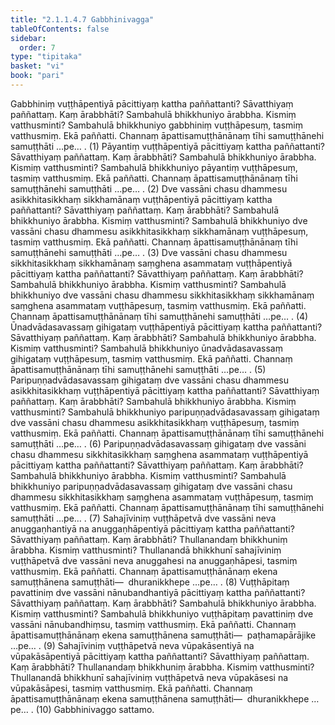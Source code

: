 ```yaml
---
title: "2.1.1.4.7 Gabbhinivagga"
tableOfContents: false
sidebar:
  order: 7
type: "tipitaka"
basket: "vi"
book: "pari"
---
```



<DynamicBreadcrumb />

<Division number="224" book="pari" e="ch" v="5" p="117">

<Paragraph number="784" book="pari">
Gabbhiniṃ vuṭṭhāpentiyā pācittiyaṃ kattha paññattanti? Sāvatthiyaṃ paññattaṃ. Kaṃ ārabbhāti? Sambahulā bhikkhuniyo ārabbha. Kismiṃ vatthusminti? Sambahulā bhikkhuniyo gabbhiniṃ vuṭṭhāpesuṃ, tasmiṃ vatthusmiṃ. Ekā paññatti. Channaṃ āpattisamuṭṭhānānaṃ tīhi samuṭṭhānehi samuṭṭhāti …pe… . (1)
</Paragraph>

<Paragraph number="785" book="pari">
Pāyantiṃ vuṭṭhāpentiyā pācittiyaṃ kattha paññattanti? Sāvatthiyaṃ paññattaṃ. Kaṃ ārabbhāti? Sambahulā bhikkhuniyo ārabbha. Kismiṃ vatthusminti? Sambahulā bhikkhuniyo pāyantiṃ vuṭṭhāpesuṃ, tasmiṃ vatthusmiṃ. Ekā paññatti. Channaṃ āpattisamuṭṭhānānaṃ tīhi samuṭṭhānehi samuṭṭhāti …pe… . (2)
</Paragraph>

<Paragraph number="786" book="pari">
Dve vassāni chasu dhammesu asikkhitasikkhaṃ sikkhamānaṃ vuṭṭhāpentiyā pācittiyaṃ kattha paññattanti? Sāvatthiyaṃ paññattaṃ. Kaṃ ārabbhāti? Sambahulā bhikkhuniyo ārabbha. Kismiṃ vatthusminti? Sambahulā bhikkhuniyo dve vassāni chasu dhammesu asikkhitasikkhaṃ sikkhamānaṃ vuṭṭhāpesuṃ, tasmiṃ vatthusmiṃ. Ekā paññatti. Channaṃ āpattisamuṭṭhānānaṃ tīhi samuṭṭhānehi samuṭṭhāti …pe… . (3)
</Paragraph>

<Paragraph number="787" book="pari">
Dve vassāni chasu dhammesu sikkhitasikkhaṃ sikkhamānaṃ saṃghena asammataṃ vuṭṭhāpentiyā pācittiyaṃ kattha paññattanti? Sāvatthiyaṃ paññattaṃ. Kaṃ ārabbhāti? Sambahulā bhikkhuniyo ārabbha. Kismiṃ vatthusminti? Sambahulā bhikkhuniyo dve vassāni chasu dhammesu sikkhitasikkhaṃ sikkhamānaṃ saṃghena asammataṃ vuṭṭhāpesuṃ, tasmiṃ vatthusmiṃ. Ekā paññatti. Channaṃ āpattisamuṭṭhānānaṃ tīhi samuṭṭhānehi samuṭṭhāti …pe… . (4)
</Paragraph>

<Paragraph number="788" book="pari">
Ūnadvādasavassaṃ gihigataṃ vuṭṭhāpentiyā pācittiyaṃ kattha paññattanti? Sāvatthiyaṃ paññattaṃ. Kaṃ ārabbhāti? Sambahulā bhikkhuniyo ārabbha. Kismiṃ vatthusminti? Sambahulā bhikkhuniyo ūnadvādasavassaṃ gihigataṃ vuṭṭhāpesuṃ, tasmiṃ vatthusmiṃ. Ekā paññatti. Channaṃ āpattisamuṭṭhānānaṃ tīhi samuṭṭhānehi samuṭṭhāti …pe… . (5)
</Paragraph>

<Paragraph number="789" book="pari">
Paripuṇṇadvādasavassaṃ gihigataṃ dve vassāni chasu dhammesu asikkhitasikkhaṃ vuṭṭhāpentiyā pācittiyaṃ kattha paññattanti? Sāvatthiyaṃ paññattaṃ. Kaṃ ārabbhāti? Sambahulā bhikkhuniyo ārabbha. Kismiṃ vatthusminti? Sambahulā bhikkhuniyo paripuṇṇadvādasavassaṃ gihigataṃ dve vassāni chasu dhammesu asikkhitasikkhaṃ vuṭṭhāpesuṃ, tasmiṃ vatthusmiṃ. Ekā paññatti. Channaṃ āpattisamuṭṭhānānaṃ tīhi samuṭṭhānehi samuṭṭhāti …pe… . (6)
</Paragraph>

<Paragraph number="790" book="pari">
Paripuṇṇadvādasavassaṃ gihigataṃ dve vassāni chasu dhammesu sikkhitasikkhaṃ saṃghena asammataṃ vuṭṭhāpentiyā pācittiyaṃ kattha paññattanti? Sāvatthiyaṃ paññattaṃ. Kaṃ ārabbhāti? Sambahulā bhikkhuniyo ārabbha. Kismiṃ vatthusminti? Sambahulā bhikkhuniyo paripuṇṇadvādasavassaṃ gihigataṃ dve vassāni chasu dhammesu sikkhitasikkhaṃ saṃghena asammataṃ vuṭṭhāpesuṃ, tasmiṃ vatthusmiṃ. Ekā paññatti. Channaṃ āpattisamuṭṭhānānaṃ tīhi samuṭṭhānehi samuṭṭhāti …pe… . (7)
</Paragraph>

<Paragraph number="791" book="pari">
Sahajīviniṃ vuṭṭhāpetvā dve vassāni neva anuggaṇhantiyā na anuggaṇhāpentiyā pācittiyaṃ kattha paññattanti? Sāvatthiyaṃ paññattaṃ. Kaṃ ārabbhāti? Thullanandaṃ bhikkhuniṃ ārabbha. Kismiṃ vatthusminti? Thullanandā bhikkhunī sahajīviniṃ vuṭṭhāpetvā dve vassāni neva anuggahesi na anuggaṇhāpesi, tasmiṃ vatthusmiṃ. Ekā paññatti. Channaṃ āpattisamuṭṭhānānaṃ ekena samuṭṭhānena samuṭṭhāti—  dhuranikkhepe …pe… . (8)
</Paragraph>

<Paragraph number="792" book="pari">
Vuṭṭhāpitaṃ pavattiniṃ dve vassāni nānubandhantiyā pācittiyaṃ kattha paññattanti? Sāvatthiyaṃ paññattaṃ. Kaṃ ārabbhāti? Sambahulā bhikkhuniyo ārabbha. Kismiṃ vatthusminti? Sambahulā bhikkhuniyo vuṭṭhāpitaṃ pavattiniṃ dve vassāni nānubandhiṃsu, tasmiṃ vatthusmiṃ. Ekā paññatti. Channaṃ āpattisamuṭṭhānānaṃ ekena samuṭṭhānena samuṭṭhāti—  paṭhamapārājike …pe… . (9)
</Paragraph>

<Paragraph number="793" book="pari">
Sahajīviniṃ vuṭṭhāpetvā neva vūpakāsentiyā na vūpakāsāpentiyā pācittiyaṃ kattha paññattanti? Sāvatthiyaṃ paññattaṃ. Kaṃ ārabbhāti? Thullanandaṃ bhikkhuniṃ ārabbha. Kismiṃ vatthusminti? Thullanandā bhikkhunī sahajīviniṃ vuṭṭhāpetvā neva vūpakāsesi na vūpakāsāpesi, tasmiṃ vatthusmiṃ. Ekā paññatti. Channaṃ āpattisamuṭṭhānānaṃ ekena samuṭṭhānena samuṭṭhāti—  dhuranikkhepe …pe… . (10)

</Paragraph>
</Division>

<Paragraph number="794" type="center" book="pari">
Gabbhinivaggo sattamo.
</Paragraph>